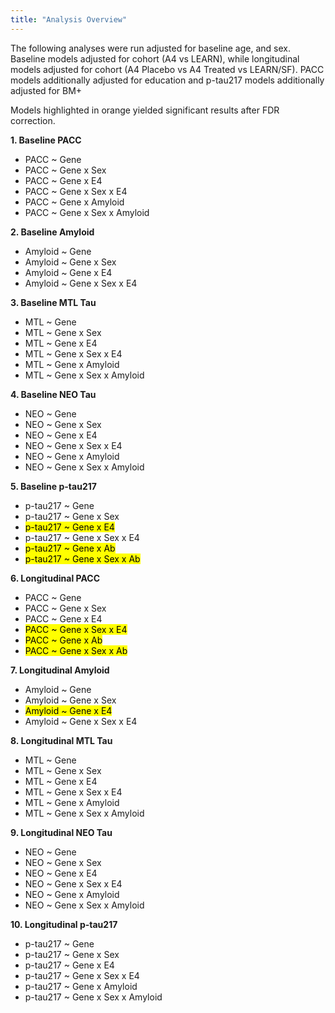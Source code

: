 ```yaml
---
title: "Analysis Overview"
---
```


The following analyses were run adjusted for baseline age, and sex. Baseline models adjusted for cohort (A4 vs LEARN), while longitudinal models adjusted for cohort (A4 Placebo vs A4 Treated vs LEARN/SF). PACC models additionally adjusted for education and p-tau217 models additionally adjusted for BM+

Models highlighted in orange yielded significant results after FDR correction.

**1. Baseline PACC**

+ PACC ~ Gene
+ PACC ~ Gene x Sex
+ PACC ~ Gene x E4
+ PACC ~ Gene x Sex x E4
+ PACC ~ Gene x Amyloid
+ PACC ~ Gene x Sex x Amyloid

**2. Baseline Amyloid**
      
+ Amyloid ~ Gene
+ Amyloid ~ Gene x Sex
+ Amyloid ~ Gene x E4
+ Amyloid ~ Gene x Sex x E4

**3. Baseline MTL Tau**
      
+ MTL ~ Gene
+ MTL ~ Gene x Sex
+ MTL ~ Gene x E4
+ MTL ~ Gene x Sex x E4
+ MTL ~ Gene x Amyloid
+ MTL ~ Gene x Sex x Amyloid

**4. Baseline NEO Tau**
      
+ NEO ~ Gene
+ NEO ~ Gene x Sex
+ NEO ~ Gene x E4
+ NEO ~ Gene x Sex x E4
+ NEO ~ Gene x Amyloid
+ NEO ~ Gene x Sex x Amyloid

**5. Baseline p-tau217**

+ p-tau217 ~ Gene
+ p-tau217 ~ Gene x Sex <br>
+ <mark>p-tau217 ~ Gene x E4</mark>
+ p-tau217 ~ Gene x Sex x E4
+ <mark>p-tau217 ~ Gene x Ab</mark>
+ <mark>p-tau217 ~ Gene x Sex x Ab</mark>

**6. Longitudinal PACC**

+ PACC ~ Gene
+ PACC ~ Gene x Sex
+ PACC ~ Gene x E4
+ <mark> PACC ~ Gene x Sex x E4 </mark>
+ <mark> PACC ~ Gene x Ab </mark>
+ <mark> PACC ~ Gene x Sex x Ab </mark>

**7. Longitudinal Amyloid**

+ Amyloid ~ Gene
+ Amyloid ~ Gene x Sex
+ <mark> Amyloid ~ Gene x E4 </mark>
+ Amyloid ~ Gene x Sex x E4


**8. Longitudinal MTL Tau**

+ MTL ~ Gene
+ MTL ~ Gene x Sex
+ MTL ~ Gene x E4
+ MTL ~ Gene x Sex x E4
+ MTL ~ Gene x Amyloid
+ MTL ~ Gene x Sex x Amyloid

**9. Longitudinal NEO Tau**
      
+ NEO ~ Gene
+ NEO ~ Gene x Sex
+ NEO ~ Gene x E4
+ NEO ~ Gene x Sex x E4
+ NEO ~ Gene x Amyloid
+ NEO ~ Gene x Sex x Amyloid

**10. Longitudinal p-tau217** 

+ p-tau217 ~ Gene 
+ p-tau217 ~ Gene x Sex 
+ p-tau217 ~ Gene x E4 
+ p-tau217 ~ Gene x Sex x E4 
+ p-tau217 ~ Gene x Amyloid 
+ p-tau217 ~ Gene x Sex x Amyloid
